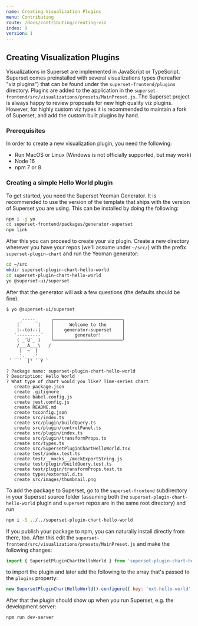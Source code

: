 ```yaml
---
name: Creating Visualization Plugins
menu: Contributing
route: /docs/contributing/creating-viz
index: 9
version: 1
---
```


## Creating Visualization Plugins

Visualizations in Superset are implemented in JavaScript or TypeScript. Superset
comes preinstalled with several visualizations types (hereafter "viz plugins") that
can be found under the `superset-frontend/plugins` directory. Plugins are added to
the application in the `superset-frontend/src/visualizations/presets/MainPreset.js`.
The Superset project is always happy to review proposals for new high quality viz
plugins. However, for highly custom viz types it is recommended to maintain a fork
of Superset, and add the custom built plugins by hand.

### Prerequisites

In order to create a new visualization plugin, you need the following:

- Run MacOS or Linux (Windows is not officially supported, but may work)
- Node 16
- npm 7 or 8

### Creating a simple Hello World plugin

To get started, you need the Superset Yeoman Generator. It is recommended to use the
version of the template that ships with the version of Superset you are using. This
can be installed by doing the following:

```bash
npm i -g yo
cd superset-frontend/packages/generator-superset
npm link
```

After this you can proceed to create your viz plugin. Create a new directory wherever
you have your repos (we'll assume under `~/src/`) with the prefix
`superset-plugin-chart` and run the Yeoman generator:

```bash
cd ~/src
mkdir superset-plugin-chart-hello-world
cd superset-plugin-chart-hello-world
yo @superset-ui/superset
```

After that the generator will ask a few questions (the defaults should be fine):

```
$ yo @superset-ui/superset

     _-----_     ╭──────────────────────────╮
    |       |    │      Welcome to the      │
    |--(o)--|    │    generator-superset    │
   `---------´   │        generator!        │
    ( _´U`_ )    ╰──────────────────────────╯
    /___A___\   /
     |  ~  |
   __'.___.'__
 ´   `  |° ´ Y `

? Package name: superset-plugin-chart-hello-world
? Description: Hello World
? What type of chart would you like? Time-series chart
   create package.json
   create .gitignore
   create babel.config.js
   create jest.config.js
   create README.md
   create tsconfig.json
   create src/index.ts
   create src/plugin/buildQuery.ts
   create src/plugin/controlPanel.ts
   create src/plugin/index.ts
   create src/plugin/transformProps.ts
   create src/types.ts
   create src/SupersetPluginChartHelloWorld.tsx
   create test/index.test.ts
   create test/__mocks__/mockExportString.js
   create test/plugin/buildQuery.test.ts
   create test/plugin/transformProps.test.ts
   create types/external.d.ts
   create src/images/thumbnail.png
```

To add the package to Superset, go to the `superset-frontend` subdirectory in your
Superset source folder (assuming both the `superset-plugin-chart-hello-world` plugin
and `superset` repos are in the same root directory) and run

```bash
npm i -S ../../superset-plugin-chart-hello-world
```

If you publish your package to npm, you can naturally install directly from there, too.
After this edit the `superset-frontend/src/visualizations/presets/MainPreset.js`
and make the following changes:

```js
import { SupersetPluginChartHelloWorld } from 'superset-plugin-chart-hello-world';
```

to import the plugin and later add the following to the array that's passed to the
`plugins` property:

```js
new SupersetPluginChartHelloWorld().configure({ key: 'ext-hello-world' }),
```

After that the plugin should show up when you run Superset, e.g. the development server:

```bash
npm run dev-server
```
